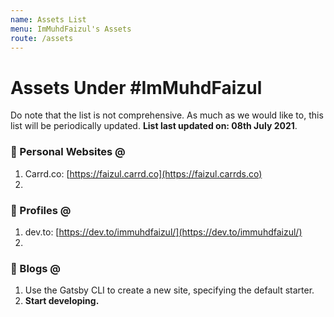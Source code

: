 ```yaml
---
name: Assets List
menu: ImMuhdFaizul's Assets
route: /assets
---
```

# Assets Under #ImMuhdFaizul

Do note that the list is not comprehensive. As much as we would like to, this list will be periodically updated. **List last updated on: 08th July 2021**.

### 🚀 Personal Websites @
1. Carrd.co: [https://faizul.carrd.co](https://faizul.carrds.co)
2. 
### 🚀 Profiles @
1. dev.to: [https://dev.to/immuhdfaizul/](https://dev.to/immuhdfaizul/)
2. 
### 🚀 Blogs @
1. Use the Gatsby CLI to create a new site, specifying the default starter.
2. **Start developing.**

   